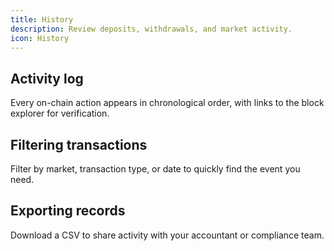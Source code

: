 ```yaml
---
title: History
description: Review deposits, withdrawals, and market activity.
icon: History
---
```


## Activity log

Every on-chain action appears in chronological order, with links to the block explorer for verification.

## Filtering transactions

Filter by market, transaction type, or date to quickly find the event you need.

## Exporting records

Download a CSV to share activity with your accountant or compliance team.
